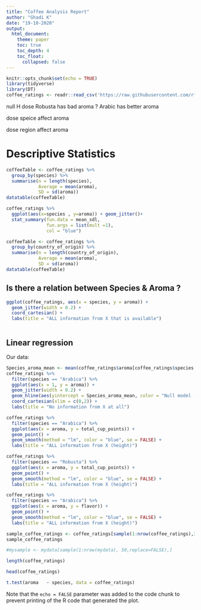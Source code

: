 ```yaml
---
title: "Coffee Analysis Report"
author: "Ghadi K"
date: "19-10-2020"
output: 
  html_document:
    theme: paper
    toc: true
    toc_depth: 4
    toc_float:
      collapsed: false
---
```


```r
knitr::opts_chunk$set(echo = TRUE)
library(tidyverse)
library(DT)
coffee_ratings <- readr::read_csv('https://raw.githubusercontent.com/rfordatascience/tidytuesday/master/data/2020/2020-07-07/coffee_ratings.csv')

```
null H dose Robusta has bad aroma ?
Arabic has better aroma

dose speice affect aroma

dose region affect aroma

# Descriptive Statistics
```r
coffeeTable <- coffee_ratings %>% 
  group_by(species) %>% 
  summarise(n = length(species),
            Average = mean(aroma),
            SD = sd(aroma))
datatable(coffeeTable)
```



```r
coffee_ratings %>%
  ggplot(aes(x=species , y=aroma)) + geom_jitter()+
  stat_summary(fun.data = mean_sdl,
               fun.args = list(mult =1),
               col = "blue")
```



```r
coffeeTable <- coffee_ratings %>% 
  group_by(country_of_origin) %>% 
  summarise(n = length(country_of_origin),
            Average = mean(aroma),
            SD = sd(aroma))
datatable(coffeeTable)

```
## Is there a relation between Species & Aroma ?

```r
ggplot(coffee_ratings, aes(x = species, y = aroma)) +
  geom_jitter(width = 0.2) +
  coord_cartesian() +
  labs(title = "ALL information from X that is available")
```


```r

```
## Linear regression

Our data:

```r

Species_aroma_mean <- mean(coffee_ratings$aroma[coffee_ratings$species == "Arabica"])
coffee_ratings %>% 
  filter(species == "Arabica") %>% 
  ggplot(aes(x = 1, y = aroma)) +
  geom_jitter(width = 0.2) +
  geom_hline(aes(yintercept = Species_aroma_mean, color = "Null model (y-bar)")) +
  coord_cartesian(xlim = c(0,2)) +
  labs(title = "No information from X at all")
```


```r
coffee_ratings %>% 
  filter(species == "Arabica") %>% 
  ggplot(aes(x = aroma, y = total_cup_points)) +
  geom_point() +
  geom_smooth(method = "lm", color = "blue", se = FALSE) +
  labs(title = "ALL information from X (height)")
```



```r
coffee_ratings %>% 
  filter(species == "Robusta") %>% 
  ggplot(aes(x = aroma, y = total_cup_points)) +
  geom_point() +
  geom_smooth(method = "lm", color = "blue", se = FALSE) +
  labs(title = "ALL information from X (height)")
```


```r
coffee_ratings %>% 
  filter(species == "Arabica") %>% 
  ggplot(aes(x = aroma, y = flavor)) +
  geom_point() +
  geom_smooth(method = "lm", color = "blue", se = FALSE) +
  labs(title = "ALL information from X (height)")
```

```r
sample_coffee_ratings <- coffee_ratings[sample(1:nrow(coffee_ratings),334,replace=TRUE),]
sample_coffee_ratings

#mysample <- mydata[sample(1:nrow(mydata), 50,replace=FALSE),]
```
```r
length(coffee_ratings)
```

```r
head(coffee_ratings)

```

```r
t.test(aroma   ~ species, data = coffee_ratings)

```


Note that the `echo = FALSE` parameter was added to the code chunk to prevent printing of the R code that generated the plot.
